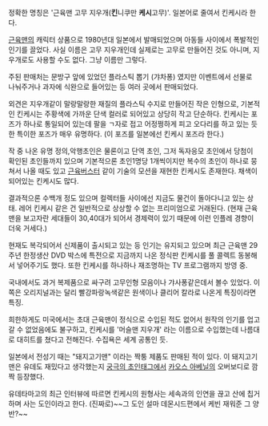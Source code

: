 정확한 명칭은 '근육맨 고무 지우개('''킨'''니쿠만 '''케시'''고무)'. 일본어로 줄여서 킨케시라 한다.

[[근육맨]]의 캐릭터 상품으로 1980년대 일본에서 발매되었으며 아동들 사이에서 폭발적인 인기를 끌었다. 사실 이름은 고무 지우개인데 실제로는 고무로 만들어진 것도 아니며, 지우개로도 사용할 수도 없다. 그냥 이름만 그렇다.

주된 판매처는 문방구 앞에 있었던 플라스틱 뽑기 (갸차퐁) 였지만 이벤트에서 선물로 나눠주거나 과자에 식완으로 들어있는 등 여러 곳에서 판매되었다.

외견은 지우개같이 말랑말랑한 재질의 플라스틱 수지로 만들어진 작은 인형으로, 기본적인 킨케시는 주황색에 가까운 단색 컬러로 되어있고 상당히 작고 단순하다. 킨케시는 포즈가 하나로 통일되어 있는데 팔을 ㄱ자로 접고 어정쩡하게 피고 오다리를 하고 있는 듯한 특이한 포즈가 매우 유명하다. (이 포즈를 일본에선 킨케시 포즈라 한다.)

작 중 나온 유명 정의,악행초인은 물론이고 단역 초인, 그저 독자응모 초인에서 당첨이 확인된 초인들까지 있으며 기본적으론 초인1명당 1개씩이지만 복수의 초인이 하나로 뭉쳐서 나올 때도 있고 [[근육버스터]] 같이 기술의 모션을 재현한 킨케시도 존재한다. 채색이 되어있는 킨케시도 많다.

결과적으론 수백개 정도 있으며 컬렉터들 사이에선 지금도 물건이 돌아다니고 있는 상태. 레어 킨케시 같은 건 일반적으로 상상할 수 없는 프리미엄으로 거래된다. (현재 근육맨을 보고자란 세대들이 30,40대가 되어서 경제력이 있기 때문에 이런 인플레 경향이 더욱 거세다.) 

현재도 복각되어서 신제품이 출시되고 있는 등 인기는 유지되고 있으며 최근 근육맨 29주년 한정생산 DVD 박스에 특전으로 지금까지 나온 정식판 킨케시를 풀 콜렉트 동봉해서 넣어주기도 했다. 또한 킨케시를 하나하나 재조명하는 TV 프로그램까지 방영 중.

국내에서도 과거 복제품으로 싸구려 고무인형 모음이나 갸사퐁같은데서 볼수 있었다. 이쪽은 오리지널과는 달리 빨강파랑녹색같은 원색이나 클리어 칼라로 나온게 특징이라면 특징.

희한하게도 미국에서는 초대 근육맨이 정식으로 수입된 적도 없어서 원작의 인기를 업고 갈 수 없었음에도 불구하고, 킨케시를 '머슬맨 지우개' 라는 이름으로 수입했는데 나름대로 대히트를 쳤다고 전해진다. 수집욕은 세계 공통인 듯.

일본에서 전성기 때는 "돼지고기맨" 이라는 짝퉁 제품도 판매된 적이 있다. 이 돼지고기맨은 유데도 재밌다고 생각했는지 [[궁극의 초인태그]]에서 [[카오스 아베닐]]의 오버보디로 깜짝 등장했다.


유데타마고의 최근 인터뷰에 따르면 킨케시의 원형사는 세속과의 인연을 끊고 산에 칩거하며 사는 도인이라고 한다. (진짜로)~~그 도인 설마 데몬시드편에서 케빈 재워준 그 양반?~~
